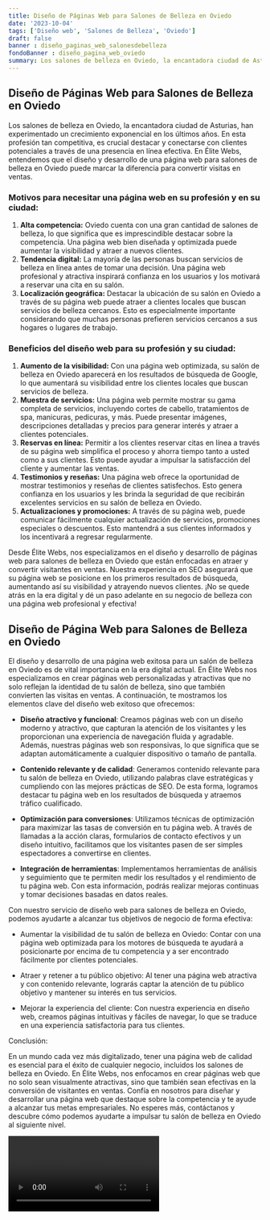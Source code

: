```yaml
---
title: Diseño de Páginas Web para Salones de Belleza en Oviedo
date: '2023-10-04'
tags: ['Diseño web', 'Salones de Belleza', 'Oviedo']
draft: false
banner : diseño_paginas_web_salonesdebelleza
fondoBanner : diseño_pagina_web_oviedo
summary: Los salones de belleza en Oviedo, la encantadora ciudad de Asturias, han experimentado un crecimiento exponencial en los últimos años. En esta profesión tan competitiva, es crucial destacar y conectarse con clientes potenciales a través de una presencia en línea efectiva. En Élite Webs, entendemos que el diseño y desarrollo de una página web para salones de belleza en Oviedo puede marcar la diferencia para convertir visitas en ventas.
---
```


## Diseño de Páginas Web para Salones de Belleza en Oviedo

Los salones de belleza en Oviedo, la encantadora ciudad de Asturias, han experimentado un crecimiento exponencial en los últimos años. En esta profesión tan competitiva, es crucial destacar y conectarse con clientes potenciales a través de una presencia en línea efectiva. En Élite Webs, entendemos que el diseño y desarrollo de una página web para salones de belleza en Oviedo puede marcar la diferencia para convertir visitas en ventas.

### Motivos para necesitar una página web en su profesión y en su ciudad:
1. **Alta competencia:** Oviedo cuenta con una gran cantidad de salones de belleza, lo que significa que es imprescindible destacar sobre la competencia. Una página web bien diseñada y optimizada puede aumentar la visibilidad y atraer a nuevos clientes.
2. **Tendencia digital:** La mayoría de las personas buscan servicios de belleza en línea antes de tomar una decisión. Una página web profesional y atractiva inspirará confianza en los usuarios y los motivará a reservar una cita en su salón.
3. **Localización geográfica:** Destacar la ubicación de su salón en Oviedo a través de su página web puede atraer a clientes locales que buscan servicios de belleza cercanos. Esto es especialmente importante considerando que muchas personas prefieren servicios cercanos a sus hogares o lugares de trabajo.

### Beneficios del diseño web para su profesión y su ciudad:
1. **Aumento de la visibilidad:** Con una página web optimizada, su salón de belleza en Oviedo aparecerá en los resultados de búsqueda de Google, lo que aumentará su visibilidad entre los clientes locales que buscan servicios de belleza.
2. **Muestra de servicios:** Una página web permite mostrar su gama completa de servicios, incluyendo cortes de cabello, tratamientos de spa, manicuras, pedicuras, y más. Puede presentar imágenes, descripciones detalladas y precios para generar interés y atraer a clientes potenciales.
3. **Reservas en línea:** Permitir a los clientes reservar citas en línea a través de su página web simplifica el proceso y ahorra tiempo tanto a usted como a sus clientes. Esto puede ayudar a impulsar la satisfacción del cliente y aumentar las ventas.
4. **Testimonios y reseñas:** Una página web ofrece la oportunidad de mostrar testimonios y reseñas de clientes satisfechos. Esto genera confianza en los usuarios y les brinda la seguridad de que recibirán excelentes servicios en su salón de belleza en Oviedo.
5. **Actualizaciones y promociones:** A través de su página web, puede comunicar fácilmente cualquier actualización de servicios, promociones especiales o descuentos. Esto mantendrá a sus clientes informados y los incentivará a regresar regularmente.

Desde Élite Webs, nos especializamos en el diseño y desarrollo de páginas web para salones de belleza en Oviedo que están enfocadas en atraer y convertir visitantes en ventas. Nuestra experiencia en SEO asegurará que su página web se posicione en los primeros resultados de búsqueda, aumentando así su visibilidad y atrayendo nuevos clientes. ¡No se quede atrás en la era digital y dé un paso adelante en su negocio de belleza con una página web profesional y efectiva!

<GifSeo />

<Cta />

## **Diseño de Página Web para Salones de Belleza en Oviedo**

El diseño y desarrollo de una página web exitosa para un salón de belleza en Oviedo es de vital importancia en la era digital actual. En Élite Webs nos especializamos en crear páginas web personalizadas y atractivas que no solo reflejan la identidad de tu salón de belleza, sino que también convierten las visitas en ventas. A continuación, te mostramos los elementos clave del diseño web exitoso que ofrecemos:

- **Diseño atractivo y funcional**: Creamos páginas web con un diseño moderno y atractivo, que capturan la atención de los visitantes y les proporcionan una experiencia de navegación fluida y agradable. Además, nuestras páginas web son responsivas, lo que significa que se adaptan automáticamente a cualquier dispositivo o tamaño de pantalla.

- **Contenido relevante y de calidad**: Generamos contenido relevante para tu salón de belleza en Oviedo, utilizando palabras clave estratégicas y cumpliendo con las mejores prácticas de SEO. De esta forma, logramos destacar tu página web en los resultados de búsqueda y atraemos tráfico cualificado.

- **Optimización para conversiones**: Utilizamos técnicas de optimización para maximizar las tasas de conversión en tu página web. A través de llamadas a la acción claras, formularios de contacto efectivos y un diseño intuitivo, facilitamos que los visitantes pasen de ser simples espectadores a convertirse en clientes.

- **Integración de herramientas**: Implementamos herramientas de análisis y seguimiento que te permiten medir los resultados y el rendimiento de tu página web. Con esta información, podrás realizar mejoras continuas y tomar decisiones basadas en datos reales.

Con nuestro servicio de diseño web para salones de belleza en Oviedo, podemos ayudarte a alcanzar tus objetivos de negocio de forma efectiva:

- Aumentar la visibilidad de tu salón de belleza en Oviedo: Contar con una página web optimizada para los motores de búsqueda te ayudará a posicionarte por encima de tu competencia y a ser encontrado fácilmente por clientes potenciales.

- Atraer y retener a tu público objetivo: Al tener una página web atractiva y con contenido relevante, lograrás captar la atención de tu público objetivo y mantener su interés en tus servicios.

- Mejorar la experiencia del cliente: Con nuestra experiencia en diseño web, creamos páginas intuitivas y fáciles de navegar, lo que se traduce en una experiencia satisfactoria para tus clientes.

Conclusión:

En un mundo cada vez más digitalizado, tener una página web de calidad es esencial para el éxito de cualquier negocio, incluidos los salones de belleza en Oviedo. En Élite Webs, nos enfocamos en crear páginas web que no solo sean visualmente atractivas, sino que también sean efectivas en la conversión de visitantes en ventas. Confía en nosotros para diseñar y desarrollar una página web que destaque sobre la competencia y te ayude a alcanzar tus metas empresariales. No esperes más, contáctanos y descubre cómo podemos ayudarte a impulsar tu salón de belleza en Oviedo al siguiente nivel.

<Video />

<CtaBot job='Salones de Belleza' city='Oviedo'/>

<Gmaps query='Oviedo+españa+maps' />